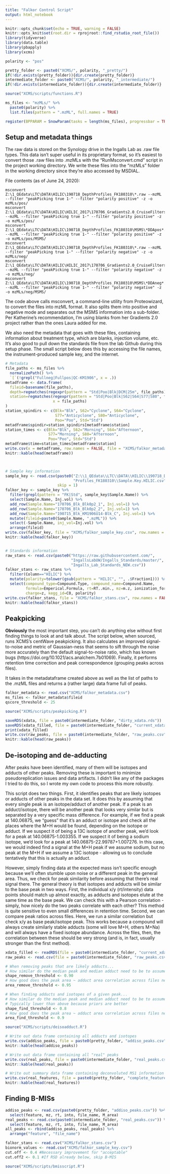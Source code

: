```yaml
---
title: "Falkor Control Script"
output: html_notebook
---
```


```r
knitr::opts_chunk$set(echo = TRUE, warning = FALSE)
knitr::opts_knit$set(root.dir = rprojroot::find_rstudio_root_file())
library(tidyverse)
library(data.table)
library(pbapply)
library(xcms)
```

```r
polarity <- "pos"

pretty_folder <- paste0("XCMS/", polarity, "_pretty/")
if(!dir.exists(pretty_folder)){dir.create(pretty_folder)}
intermediate_folder <- paste0("XCMS/", polarity, "_intermediate/")
if(!dir.exists(intermediate_folder)){dir.create(intermediate_folder)}

source("XCMS/scripts/functions.R")

ms_files <- "mzMLs/" %>%
  paste0(polarity) %>%
  list.files(pattern = ".mzML", full.names = TRUE) 

register(BPPARAM = SnowParam(tasks = length(ms_files), progressbar = TRUE))
```

## Setup and metadata things

The raw data is stored on the Synology drive in the Ingalls Lab as .raw file types. This data isn't super useful in its proprietary format, so it's easiest to convert those .raw files into .mzMLs with the "RunMsconvert.cmd" script in the project working directory. We write these files into the "mzMLs" folder in the working directory since they're also accessed by MSDIAL.

File contents (as of June 24, 2020):

```
msconvert Z:\1_QEdata\LTC\DATA\HILIC\190718_DepthProfiles_FK180310\*.raw --mzML --filter "peakPicking true 1-" --filter "polarity positive" -z -o mzMLs/pos/
msconvert Z:\1_QEdata\LTC\DATA\HILIC\HILIC_2017\170706_Gradients2.0_CruiseFilters_2\170706_Blk_Blk0p2_?.raw --mzML --filter "peakPicking true 1-" --filter "polarity positive" -z -o mzMLs/pos/
msconvert Z:\1_QEdata\LTC\DATA\HILIC\190718_DepthProfiles_FK180310\MSMS\*DDApos*.raw --mzML --filter "peakPicking true 1-" --filter "polarity positive" -z -o mzMLs/pos/MSMS/
msconvert Z:\1_QEdata\LTC\DATA\HILIC\190718_DepthProfiles_FK180310\*.raw --mzML --filter "peakPicking true 1-" --filter "polarity negative" -z -o mzMLs/neg/
msconvert Z:\1_QEdata\LTC\DATA\HILIC\HILIC_2017\170706_Gradients2.0_CruiseFilters_2\170706_Blk_Blk0p2_?.raw --mzML --filter "peakPicking true 1-" --filter "polarity negative" -z -o mzMLs/neg/
msconvert Z:\1_QEdata\LTC\DATA\HILIC\190718_DepthProfiles_FK180310\MSMS\*DDAneg*.raw --mzML --filter "peakPicking true 1-" --filter "polarity negative" -z -o mzMLs/neg/MSMS/
```

The code above calls msconvert, a command-line utility from Proteowizard, to convert the files into mzML format. It also splits them into positive and negative mode and separates out the MSMS information into a sub-folder. Per Katherine's recommendation, I'm using blanks from her Gradients 2.0 project rather than the ones Laura added for me.

We also need the metadata that goes with these files, containing information about treatment type, which are blanks, injection volume, etc. It's also good to pull down the standards file from the lab Github during this setup phase. The small script below does this by accessing the file names, the instrument-produced sample key, and the internet.

```r
# Metadata
file_paths <- ms_files %>%
  normalizePath() %>%
  `[`(!grepl("Fullneg|Fullpos|QC-KM1906", x = .))
metadframe <- data.frame(
  fileid=basename(file_paths),
  depth=regmatches(regexpr(pattern = "Std|Poo|Blk|DCM|25m", file_paths), x = file_paths),
  station=regmatches(regexpr(pattern = "Std|Poo|Blk|S62|S64|S77|S80", file_paths), 
                     x = file_paths)
)
station_spindirs <- c(Blk="Blk", S62="Cyclone", S64="Cyclone", 
                      S77="Anticyclone", S80="Anticyclone",
                      Poo="Poo", Std="Std")
metadframe$spindir=station_spindirs[metadframe$station]
station_times <- c(Blk="Blk", S62="Morning", S64="Afternoon", 
                   S77="Morning", S80="Afternoon",
                   Poo="Poo", Std="Std")
metadframe$time=station_times[metadframe$station]
write.csv(x = metadframe, row.names = FALSE, file = "XCMS/falkor_metadata.csv")
knitr::kable(head(metadframe))



# Sample key information
sample_key <- read.csv(paste0("Z:\\1_QEdata\\LTC\\DATA\\HILIC\\190718_Depth",
                              "Profiles_FK180310\\Sample.Key.HILIC.csv"),
                       skip = 1)
falkor_key <- sample_key %>%
  filter(grepl(pattern = "FK|Std", sample_key$Sample.Name)) %>%
  select(Sample.Name, Inj.vol) %>%
  add_row(Sample.Name="170706_Blk_Blk0p2_1", Inj.vol=1) %>%
  add_row(Sample.Name="170706_Blk_Blk0p2_2", Inj.vol=1) %>%
  add_row(Sample.Name="190715_Blk_KM1906U14-Blk_C", Inj.vol=1) %>%
  mutate(fileid=paste0(Sample.Name, ".mzML")) %>%
  select(-Sample.Name, inj_vol=Inj.vol) %>%
  arrange(fileid)
write.csv(falkor_key, file = "XCMS/falkor_sample_key.csv", row.names = FALSE)
knitr::kable(head(falkor_key))


# Standards information
raw_stans <- read.csv(paste0("https://raw.githubusercontent.com/",
                             "IngallsLabUW/Ingalls_Standards/master/",
                             "Ingalls_Lab_Standards_NEW.csv"))
falkor_stans <- raw_stans %>%
  filter(Column=="HILIC") %>%
  mutate(polarity=tolower(gsub(pattern = "HILIC", "", .$Fraction1))) %>%
  select(compound_type=Compound.Type, compound_name=Compound.Name, 
         formula=Emperical.Formula, rt=RT..min., mz=m.z, ionization_form,
         charge=z, kegg_id=C0, polarity)
write.csv(falkor_stans, file = "XCMS/falkor_stans.csv", row.names = FALSE)
knitr::kable(head(falkor_stans))
```

## Peakpicking

**Obviously** the most important step, you can't do anything else without first finding things to look at and talk about. The script below, when sourced, runs XCMS's centWave peakpicking. It also calculates an improved signal-to-noise and metric of Gaussian-ness that seems to sift through the noise more accurately than the default signal-to-noise ratio, which has known bugs (https://doi.org/10.1021/acs.analchem.7b01069). Finally, it performs retention time correction and peak correspondence (grouping peaks across files).

It takes in the metadataframe created above as well as the list of paths to the .mzML files and returns a (rather large) data frame full of peaks. 

```r

falkor_metadata <- read.csv("XCMS/falkor_metadata.csv")
ms_files <- falkor_metadata$fileid
qscore_threshold <- 25

source("XCMS/scripts/peakpicking.R")

saveRDS(xdata, file = paste0(intermediate_folder, "dirty_xdata.rds"))
saveRDS(xdata_filled, file = paste0(intermediate_folder, "current_xdata_filled.rds"))
print(xdata_filled)
write.csv(raw_peaks, file = paste0(intermediate_folder, "raw_peaks.csv"), row.names = FALSE)
knitr::kable(head(raw_peaks))
```

## De-isotoping and de-adducting

After peaks have been identified, many of them will be isotopes and adducts of other peaks. Removing these is important to minimize pseudoreplication issues and data artifacts. I didn't like any of the packages I tried to do this, so I wrote my own code to process this more robustly.

This script does two things. First, it identifies peaks that are likely isotopes or adducts of other peaks in the data set. It does this by assuming that every single peak is an isotope/adduct of another peak. If a peak is an adduct/isotope, there will be another peak that looks very similar but is separated by a very specific mass difference. For example, if we find a peak at 140.06875, we "guess" that it's an adduct or isotope and check all the places where the M+H would be found, depending on the isotope or adduct. If we suspect it of being a 13C isotope of another peak, we'd look for a peak at 140.06875-1.003355. If we suspect it of being a sodium isotope, we'd look for a peak at 140.06875-22.99787+1.007276. In this case, we would indeed find a signal at the M+H peak if we assume sodium, but no peak at the M+H if we assume a 13C isotope - allowing us to conclude tentatively that this is actually an adduct.

However, simply finding data at the expected mass isn't specific enough because we'll often stumble upon noise or a different peak in the general area. Thus, we check for peak similarity before assuming that there's real signal there. The general theory is that isotopes and adducts will be similar to the base peak in two ways. First, the individual x/y (rt/intensity) data points should match up almost exactly, as adducts and isotopes elute at the same time as the base peak. We can check this with a Pearson correlation - simply, how nicely do the two peaks correlate with each other? This method is quite sensitive to even small differences in retention time. Second, we can compare peak ratios across files. Here, we run a similar correlation but check x/y as base peak/isotope peak. This works because a compound will always create similarly stable adducts (some will love M+H, others M+Na) and will always have a fixed isotope abundance. Across the files, then, the correlation between these should be very strong (and is, in fact, usually stronger than the first method).

```r
xdata_filled <- readRDS(file = paste0(intermediate_folder, "current_xdata_filled.rds"))
raw_peaks <- read.csv(file = paste0(intermediate_folder, "raw_peaks.csv"))

# When removing peaks that are likely adducts...
# How similar do the median peak and median adduct need to be to assume adduct?
shape_remove_threshold <- 0.90
# How good does the peak area ~ adduct area correlation across files need to be to assume adduct?
area_remove_threshold <- 0.95

# When finding adducts and isotopes of a given peak...
# How similar do the median peak and median adduct need to be to assume adduct?
# Typically lower than above because priors are better
shape_find_threshold <- 0.8
# How good does the peak area ~ adduct area correlation across files need to be to assume adduct?
area_find_threshold <- 0.9

source("XCMS/scripts/deisoadduct.R")

# Write out data frame containing all adducts and isotopes
write.csv(addiso_peaks, file = paste0(pretty_folder, "addiso_peaks.csv"), row.names = FALSE)
knitr::kable(head(addiso_peaks))

# Write out data frame containing all "real" peaks
write.csv(real_peaks, file = paste0(intermediate_folder, "real_peaks.csv"), row.names = FALSE)
knitr::kable(head(real_peaks))

# Write out summary data frame containing deconvoluted MS1 information
write.csv(real_features, file = paste0(pretty_folder, "complete_features.csv"), row.names = FALSE)
knitr::kable(head(real_features))
```

## Finding B-MISs

```r
addiso_peaks <- read.csv(paste0(pretty_folder, "addiso_peaks.csv")) %>%
  select(feature, mz, rt, into, file_name, M_area)
real_peaks <- read.csv(paste0(intermediate_folder, "real_peaks.csv")) %>%
  select(feature, mz, rt, into, file_name, M_area)
all_peaks <- rbind(addiso_peaks, real_peaks) %>%
  arrange("feature", "file_name")

falkor_stans <- read.csv("XCMS/falkor_stans.csv")
bionorm_values <- read.csv("XCMS/falkor_sample_key.csv")
cut.off <- 0.4 #Necessary improvement for "acceptable"
cut.off2 <- 0.1 #If RSD already below, skip B-MIS

source("XCMS/scripts/bmisscript.R")
```

